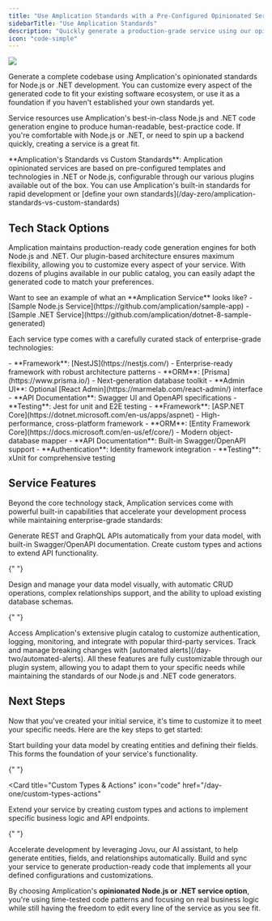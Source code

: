 ```yaml
---
title: "Use Amplication Standards with a Pre-Configured Opinionated Service"
sidebarTitle: "Use Amplication Standards"
description: "Quickly generate a production-grade service using our opinionated, pre-configured Node.js or .NET code generation engines."
icon: "code-simple"
---
```


<Frame>
  <img src="/images/day-one/service.png" />
</Frame>

Generate a complete codebase using Amplication's opinionated standards for Node.js or .NET development.
You can customize every aspect of the generated code to fit your existing software ecosystem, or use it as a foundation if you haven't established your own standards yet.

Service resources use Amplication's best-in-class Node.js and .NET code generation engine to produce human-readable, best-practice code.
If you're comfortable with Node.js or .NET, or need to spin up a backend quickly, creating a service is a great fit.

<Note>
  **Amplication's Standards vs Custom Standards**: Amplication opinionated
  services are based on pre-configured templates and technologies in .NET or
  Node.js, configurable through our various plugins available out of the box.
  You can use Amplication's built-in standards for rapid development or [define
  your own standards](/day-zero/amplication-standards-vs-custom-standards)
</Note>

## Tech Stack Options

Amplication maintains production-ready code generation engines for both Node.js and .NET.
Our plugin-based architecture ensures maximum flexibility, allowing you to customize every aspect of your service.
With dozens of plugins available in our public catalog, you can easily adapt the generated code to match your preferences.

<Tip>
  Want to see an example of what an **Amplication Service** looks like? -
  [Sample Node.js Service](https://github.com/amplication/sample-app) - [Sample
  .NET Service](https://github.com/amplication/dotnet-8-sample-generated)
</Tip>

Each service type comes with a carefully curated stack of enterprise-grade technologies:

<AccordionGroup>
  <Accordion title="Node.js" icon="node">
    - **Framework**: [NestJS](https://nestjs.com/) - Enterprise-ready framework with robust architecture patterns
    - **ORM**: [Prisma](https://www.prisma.io/) - Next-generation database toolkit
    - **Admin UI**: Optional [React Admin](https://marmelab.com/react-admin/) interface
    - **API Documentation**: Swagger UI and OpenAPI specifications
    - **Testing**: Jest for unit and E2E testing
  </Accordion>
  <Accordion title=".NET" icon="microsoft">
    - **Framework**: [ASP.NET Core](https://dotnet.microsoft.com/en-us/apps/aspnet) - High-performance, cross-platform framework
    - **ORM**: [Entity Framework Core](https://docs.microsoft.com/en-us/ef/core/) - Modern object-database mapper
    - **API Documentation**: Built-in Swagger/OpenAPI support
    - **Authentication**: Identity framework integration
    - **Testing**: xUnit for comprehensive testing
  </Accordion>

</AccordionGroup>

## Service Features

Beyond the core technology stack, Amplication services come with powerful built-in capabilities that accelerate your development process while maintaining enterprise-grade standards:

<CardGroup cols={2}>
  <Card title="Automatic API Generation" icon="bolt">
    Generate REST and GraphQL APIs automatically from your data model, with
    built-in Swagger/OpenAPI documentation. Create custom types and actions to
    extend API functionality.
  </Card>

{" "}

<Card title="Entity Management" icon="database">
  Design and manage your data model visually, with automatic CRUD operations,
  complex relationships support, and the ability to upload existing database
  schemas.
</Card>

{" "}

<Card title="Plugin Ecosystem" icon="plug">
  Access Amplication's extensive plugin catalog to customize authentication,
  logging, monitoring, and integrate with popular third-party services.
</Card>

  <Card title="Technical Debt Management" icon="chart-line">
    Track and manage breaking changes with [automated alerts](/day-two/automated-alerts).
  </Card>
</CardGroup>

<Note>
  All these features are fully customizable through our plugin system, allowing
  you to adapt them to your specific needs while maintaining the standards of
  our Node.js and .NET code generators.
</Note>

## Next Steps

Now that you've created your initial service, it's time to customize it to meet your specific needs. Here are the key steps to get started:

<CardGroup cols={2}>
  <Card title="Add Entities & Fields" icon="database" href="/day-one/entities">
    Start building your data model by creating entities and defining their fields. This forms the foundation of your service's functionality.
  </Card>

{" "}

<Card
  title="Custom Types & Actions"
  icon="code"
  href="/day-one/custom-types-actions"
>
  Extend your service by creating custom types and actions to implement specific
  business logic and API endpoints.
</Card>

{" "}

<Card title="Use Jovu AI" icon="microchip-ai" href="/day-one/jovu">
  Accelerate development by leveraging Jovu, our AI assistant, to help generate
  entities, fields, and relationships automatically.
</Card>

  <Card title="Generate Code" icon="laptop-code" href="/day-one/generate-code">
    Build and sync your service to generate production-ready code that implements all your defined configurations and customizations.
  </Card>
</CardGroup>

By choosing Amplication's **opinionated Node.js or .NET service option**, you're using time-tested code patterns and focusing on real business logic while still having the freedom to edit every line of the service as you see fit.
